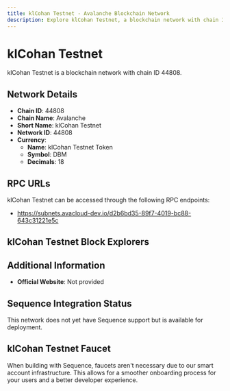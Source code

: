 ```yaml
--- 
title: klCohan Testnet - Avalanche Blockchain Network
description: Explore klCohan Testnet, a blockchain network with chain ID 44808. Learn about its native currency, klCohan Testnet Token, and how to interact with the network.
---
```


# klCohan Testnet

klCohan Testnet is a blockchain network with chain ID 44808.

## Network Details

- **Chain ID**: 44808
- **Chain Name**: Avalanche
- **Short Name**: klCohan Testnet
- **Network ID**: 44808
- **Currency**: 
  - **Name**: klCohan Testnet Token
  - **Symbol**: DBM
  - **Decimals**: 18

## RPC URLs

klCohan Testnet can be accessed through the following RPC endpoints:

- https://subnets.avacloud-dev.io/d2b6bd35-89f7-4019-bc88-643c31221e5c

## klCohan Testnet Block Explorers



## Additional Information

- **Official Website**: Not provided

## Sequence Integration Status

This network does not yet have Sequence support but is available for deployment.

## klCohan Testnet Faucet

When building with Sequence, faucets aren't necessary due to our smart account infrastructure. This allows for a smoother onboarding process for your users and a better developer experience.
